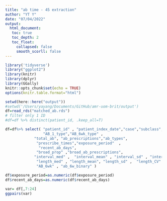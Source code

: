 ```yaml
---
title: "ab time - 45 extraction"
author: "YT Y"
date: "07/04/2022"
output: 
  html_document:
   toc: true
   toc_depth: 2
   toc_float:
     collapsed: false
     smooth_scorll: false
---
```


```r
library('tidyverse')
library("ggplot2")
library(knitr)
library(dplyr)
library(GGally)
knitr::opts_chunk$set(echo = TRUE)
options(knitr.table.format="html")
```


```r
setwd(here::here("output"))
#setwd('/Users/yayang/Documents/GitHub/amr-uom-brit/output')
df=read_rds("matched_ab.rds")
# filter only 1 ID
#df=df %>% distinct(patient_id, .keep_all=T)

df=df%>% select( "patient_id" , "patient_index_date","case","subclass",
                 "AB_1_type","AB_6wk_type" ,
             "total_ab", "ab_prescriptions","ab_types",
              "prescribe_times","exposure_period"  ,
               "recent_ab_days",   
              "broad_prop" ,"broad_ab_prescriptions",
             "interval_med" ,  "interval_mean" , "interval_sd" , "interval_CV",
              "length_med" , "length_mean", "length_sd" ,  "length_CV" , 
              "AB_6wk" , "ab_6w_binary" )

df$exposure_period=as.numeric(df$exposure_period)
df$recent_ab_days=as.numeric(df$recent_ab_days)
```

```r
var= df[,7:24]
ggpairs(var)

```

